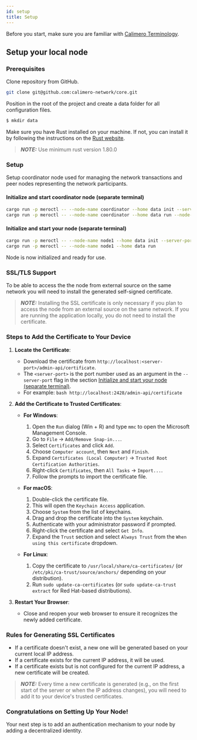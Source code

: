 ```yaml
---
id: setup
title: Setup
---
```


Before you start, make sure you are familiar with
[Calimero Terminology](/learn/terminology).

## Setup your local node

### Prerequisites

Clone repository from GitHub.

```bash title="Terminal"
git clone git@github.com:calimero-network/core.git
```

Position in the root of the project and create a data folder for all
configuration files.

```bash title="Terminal"
$ mkdir data
```

Make sure you have Rust installed on your machine. If not, you can install it by
following the instructions on the
[Rust website](https://www.rust-lang.org/tools/install).

> **_NOTE:_** Use minimum rust version 1.80.0

### Setup

Setup coordinator node used for managing the network transactions and peer nodes
representing the network participants.

#### Initialize and start coordinator node (separate terminal)

```bash title="Terminal"
cargo run -p meroctl -- --node-name coordinator --home data init --server-port 2427 --swarm-port 2527
cargo run -p meroctl -- --node-name coordinator --home data run --node-type coordinator
```

#### Initialize and start your node (separate terminal)

```bash title="Terminal"
cargo run -p meroctl -- --node-name node1 --home data init --server-port 2428 --swarm-port 2528
cargo run -p meroctl -- --node-name node1 --home data run
```

Node is now initialized and ready for use.

### SSL/TLS Support

To be able to access the the node from external source on the same network you
will need to install the generated self-signed certificate.

> **_NOTE:_** Installing the SSL certificate is only necessary if you plan to
> access the node from an external source on the same network. If you are
> running the application locally, you do not need to install the certificate.

### Steps to Add the Certificate to Your Device

1. **Locate the Certificate**:

   - Download the certificate from
     `http://localhost:<server-port>/admin-api/certificate`.
   - The `<server-port>` is the port number used as an argument in the
     `--server-port` flag in the section
     [Initialize and start your node (separate terminal)](#initialize-and-start-your-node-separate-terminal).
   - For example: `bash http://localhost:2428/admin-api/certificate`

2. **Add the Certificate to Trusted Certificates**:

   - **For Windows**:

     1. Open the `Run` dialog (Win + R) and type `mmc` to open the Microsoft
        Management Console.
     2. Go to `File` -> `Add/Remove Snap-in...`.
     3. Select `Certificates` and click `Add`.
     4. Choose `Computer account`, then `Next` and `Finish`.
     5. Expand `Certificates (Local Computer)` ->
        `Trusted Root Certification Authorities`.
     6. Right-click `Certificates`, then `All Tasks` -> `Import...`.
     7. Follow the prompts to import the certificate file.

   - **For macOS**:

     1. Double-click the certificate file.
     2. This will open the `Keychain Access` application.
     3. Choose `System` from the list of keychains.
     4. Drag and drop the certificate into the `System` keychain.
     5. Authenticate with your administrator password if prompted.
     6. Right-click the certificate and select `Get Info`.
     7. Expand the `Trust` section and select `Always Trust` from the
        `When using this certificate` dropdown.

   - **For Linux**:
     1. Copy the certificate to `/usr/local/share/ca-certificates/` (or
        `/etc/pki/ca-trust/source/anchors/` depending on your distribution).
     2. Run `sudo update-ca-certificates` (or `sudo update-ca-trust extract` for
        Red Hat-based distributions).

3. **Restart Your Browser**:
   - Close and reopen your web browser to ensure it recognizes the newly added
     certificate.

### Rules for Generating SSL Certificates

- If a certificate doesn't exist, a new one will be generated based on your
  current local IP address.
- If a certificate exists for the current IP address, it will be used.
- If a certificate exists but is not configured for the current IP address, a
  new certificate will be created.

> **_NOTE:_** Every time a new certificate is generated (e.g., on the first
> start of the server or when the IP address changes), you will need to add it
> to your device's trusted certificates.

### Congratulations on Setting Up Your Node!

Your next step is to add an authentication mechanism to your node by adding a
decentralized identity.
